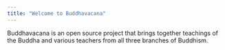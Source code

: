 ```yaml
---
title: "Welcome to Buddhavacana"
---
```

Buddhavacana is an open source project that brings together teachings of the Buddha and various teachers from all three branches of Buddhism.